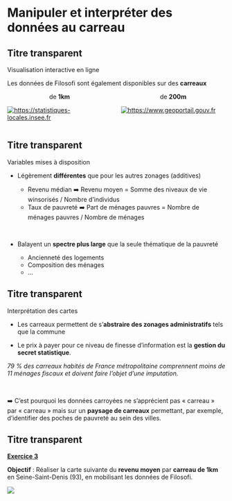 # Manipuler et interpréter des données au carreau {#chapters_3 .backgroundTitre}

## Titre transparent {#section_3_1 .backgroundStandard .unnumbered .transparent}

::: {.enteteAvecTitre}
Visualisation interactive en ligne
:::

Les données de Filosofi sont également disponibles sur des **carreaux**



:::: {.columns}

::: {.column width="50%"}


<center>de **1km**</center>
[![https://statistiques-locales.insee.fr](images/stat_locales.png)](https://statistiques-locales.insee.fr/#c=indicator&i=filo_c1km.niveau_vie_moyen&s=2019&t=A01&view=map15)

:::

::: {.column width="50%"}

<center>de **200m**</center>
[![https://www.geoportail.gouv.fr](images/geoportail.png)](https://www.geoportail.gouv.fr/thematiques/economie-et-statistique)


:::

::::


## Titre transparent {#section_3_2 .backgroundStandard .unnumbered .transparent}


::: {.enteteAvecTitre}
Variables mises à disposition
:::

- Légèrement **différentes** que pour les autres zonages (additives) 

  * Revenu médian ➡️ Revenu moyen = Somme des niveaux de vie winsorisés / Nombre d'individus
  * Taux de pauvreté ➡️ Part de ménages pauvres = Nombre de ménages pauvres / Nombre de ménages

</br>

- Balayent un **spectre plus large** que la seule thématique de la pauvreté

  * Ancienneté des logements
  * Composition des ménages
  * ...

## Titre transparent {#section_3_3 .backgroundStandard .unnumbered .transparent}

::: {.enteteAvecTitre}
Interprétation des cartes
:::

- Les carreaux permettent de s’**abstraire des zonages administratifs** tels que la commune

- Le prix à payer pour ce niveau de finesse d'information est la **gestion du secret statistique**.

_79 % des carreaux habités de France métropolitaine comprennent moins de 11 ménages fiscaux et doivent faire l’objet d’une imputation._

</br>

 ➡️  C’est pourquoi les données carroyées ne s’apprécient pas « carreau » par « carreau » mais sur un **paysage de carreaux** permettant, par exemple, d’identifier des poches de pauvreté au sein des villes. 

## Titre transparent {#section_3_4 .backgroundStandard .unnumbered .transparent}

[**Exercice 3**](..\travaux-pratiques\index.html#manipuler-les-données-carroyées-de-filosofi)

**Objectif** : Réaliser la carte suivante du **revenu moyen** par **carreau de 1km** en Seine-Saint-Denis (93), en mobilisant les données de Filosofi.


![](..\travaux-pratiques\index_files\figure-html\carte_exo_2-1.png){fig-align="center"}

